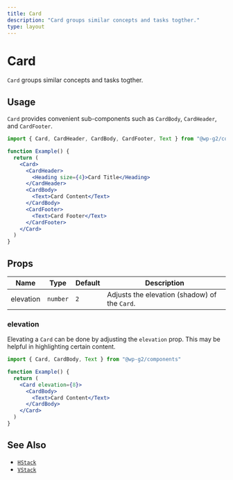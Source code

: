 ```yaml
---
title: Card
description: "Card groups similar concepts and tasks togther."
type: layout
---
```


# Card

`Card` groups similar concepts and tasks togther.

## Usage

`Card` provides convenient sub-components such as `CardBody`, `CardHeader`, and `CardFooter`.

```jsx live
import { Card, CardHeader, CardBody, CardFooter, Text } from "@wp-g2/components"

function Example() {
  return (
    <Card>
      <CardHeader>
        <Heading size={4}>Card Title</Heading>
      </CardHeader>
      <CardBody>
        <Text>Card Content</Text>
      </CardBody>
      <CardFooter>
        <Text>Card Footer</Text>
      </CardFooter>
    </Card>
  )
}
```

## Props

| Name      | Type     | Default | Description                                   |
| --------- | -------- | ------- | --------------------------------------------- |
| elevation | `number` | `2`     | Adjusts the elevation (shadow) of the `Card`. |

### elevation

Elevating a `Card` can be done by adjusting the `elevation` prop. This may be helpful in highlighting certain content.

```jsx live
import { Card, CardBody, Text } from "@wp-g2/components"

function Example() {
  return (
    <Card elevation={8}>
      <CardBody>
        <Text>Card Content</Text>
      </CardBody>
    </Card>
  )
}
```

## See Also

- [`HStack`](/components/hstack/)
- [`VStack`](/components/vstack/)
